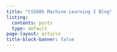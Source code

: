 ```yaml
---
title: "CS5805 Machine Learning I Blog"
listing:
  contents: posts
  type: default
page-layout: article
title-block-banner: false
---
```

